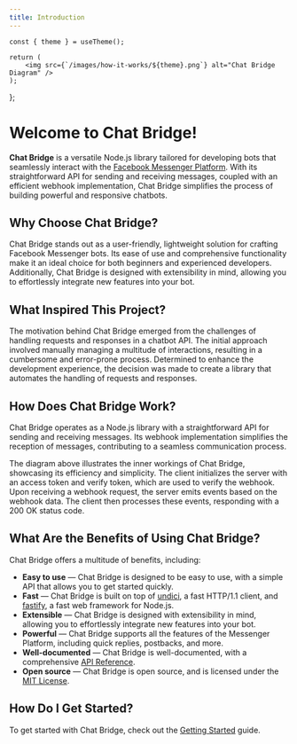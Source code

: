 ```yaml
---
title: Introduction
---
```



    const { theme } = useTheme();
    
    return (
        <img src={`/images/how-it-works/${theme}.png`} alt="Chat Bridge Diagram" />
    );
};

# Welcome to Chat Bridge!

**Chat Bridge** is a versatile Node.js library tailored for developing bots that seamlessly interact with the [Facebook Messenger Platform](https://developers.facebook.com/docs/messenger-platform). With its straightforward API for sending and receiving messages, coupled with an efficient webhook implementation, Chat Bridge simplifies the process of building powerful and responsive chatbots.

## Why Choose Chat Bridge?

Chat Bridge stands out as a user-friendly, lightweight solution for crafting Facebook Messenger bots. Its ease of use and comprehensive functionality make it an ideal choice for both beginners and experienced developers. Additionally, Chat Bridge is designed with extensibility in mind, allowing you to effortlessly integrate new features into your bot.

## What Inspired This Project?

The motivation behind Chat Bridge emerged from the challenges of handling requests and responses in a chatbot API. The initial approach involved manually managing a multitude of interactions, resulting in a cumbersome and error-prone process. Determined to enhance the development experience, the decision was made to create a library that automates the handling of requests and responses.

## How Does Chat Bridge Work?

Chat Bridge operates as a Node.js library with a straightforward API for sending and receiving messages. Its webhook implementation simplifies the reception of messages, contributing to a seamless communication process.

<APIFlowChart />

The diagram above illustrates the inner workings of Chat Bridge, showcasing its efficiency and simplicity. The client initializes the server with an access token and verify token, which are used to verify the webhook. Upon receiving a webhook request, the server emits events based on the webhook data. The client then processes these events, responding with a 200 OK status code.

## What Are the Benefits of Using Chat Bridge?

Chat Bridge offers a multitude of benefits, including:

- **Easy to use** — Chat Bridge is designed to be easy to use, with a simple API that allows you to get started quickly.
- **Fast** — Chat Bridge is built on top of [undici](https://undici.nodejs.org/), a fast HTTP/1.1 client, and [fastify](https://www.fastify.io/), a fast web framework for Node.js.
- **Extensible** — Chat Bridge is designed with extensibility in mind, allowing you to effortlessly integrate new features into your bot.
- **Powerful** — Chat Bridge supports all the features of the Messenger Platform, including quick replies, postbacks, and more.
- **Well-documented** — Chat Bridge is well-documented, with a comprehensive [API Reference](/api-reference).
- **Open source** — Chat Bridge is open source, and is licensed under the [MIT License](LICENSE).

## How Do I Get Started?

To get started with Chat Bridge, check out the [Getting Started](/getting-started) guide.